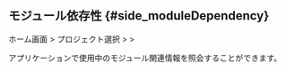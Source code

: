 ## モジュール依存性 {#side_moduleDependency}

ホーム画面 &gt; プロジェクト選択 &gt; <Cmdname sid="side_agentsConfiguration" className="uitext" /> &gt; <Cmdname sid="side_moduleDependency" className="uitext" />

<ProdImg img="ipa-dependency-module.png" desc="モジュール依存関係" />

アプリケーションで使用中のモジュール関連情報を照会することができます。
